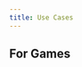 ```yaml
---
title: Use Cases
---
```


## For Games

<CardGroup cols={2}>
  <Card
    title="Prototyping"
    icon="pen"
    horizontal="true"
  >
  </Card>
  <Card
    title="Newsfeed"
    icon="newspaper"
    horizontal="true"
  >
  </Card>
    <Card
    title="Feature Flags"
    icon="sliders"
    horizontal="true"
  >
  </Card>
    <Card
    title="Cross Promotional Banners"
    icon="billboard"
    horizontal="true"
  >
  </Card>
      <Card
    title="Store Management"
    icon="shop"
    horizontal="true"
  >
  </Card>
       <Card
    title="Game Balancing"
    icon="scale-balanced"
    horizontal="true"
  >
  </Card>
</CardGroup>
